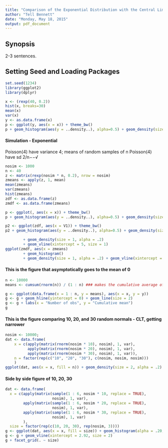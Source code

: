 ```yaml
---
title: "Comparison of the Exponential Distribution with the Central Limit Theorem"
author: "Tell Bennett"
date: "Monday, May 18, 2015"
output: pdf_document
---
```


Synopsis
--------

2-3 sentences.


Setting Seed and Loading Packages
-----------------------------------

```r
set.seed(1234)
library(ggplot2)
library(dplyr)
```



```r
x <- (rexp(40, 0.2))
hist(x, breaks=30)
mean(x)
var(x)
y <- as.data.frame(x)
p <- ggplot(y, aes(x = x)) + theme_bw()
p + geom_histogram(aes(y = ..density..), alpha=0.5) + geom_density(size = 0.5, alpha = 0.2) + geom_vline(xintercept = 5, size = 0.5) 
```

#### Simulation - Exponential

Poisson(4) have variance 4; means of random samples of n Poisson(4) have sd 2/n−−√

```r
nosim <- 1000
n <- 40
z <- matrix(rexp(nosim * n, 0.2), nrow = nosim)
zmeans <- apply(z, 1, mean)
mean(zmeans)
var(zmeans)
hist(zmeans)
zdf <- as.data.frame(z)
zmdf <- as.data.frame(zmeans)

p <- ggplot(, aes(x = x)) + theme_bw()
p + geom_histogram(aes(y = ..density..), alpha=0.5) + geom_density(size = 0.5, alpha = 0.2) + geom_vline(xintercept = 5, size = 0.5) 

p2 <- ggplot(zdf, aes(x = V1)) + theme_bw()
p2 + geom_histogram(aes(y = ..density..), alpha=0.5) + geom_density(size = 0.5, alpha = 0.2) + geom_vline(xintercept = 5, size = 0.5) 

        + geom_density(size = 1, alpha = .2) 
        + geom_vline(xintercept = 5, size = 1) 
ggplot(zmdf, aes(x = zmeans)
        + geom_histogram()
        + geom_density(size = 1, alpha = .2) + geom_vline(xintercept = 5, size = 1)
```



#### This is the figure that asymptotically goes to the mean of 0
```r
n <- 10000
means <- cumsum(rnorm(n)) / (1 : n) ### makes the cumulative average of n random normals

g <- ggplot(data.frame(x = 1 : n, y = means), aes(x = x, y = y)) 
g <- g + geom_hline(yintercept = 0) + geom_line(size = 2) 
g <- g + labs(x = "Number of obs", y = "Cumulative mean")
g
```


#### This is the figure comparing 10, 20, and 30 random normals - CLT, getting narrower
```r
nosim <- 10000; 
dat <- data.frame(
    x = c(apply(matrix(rnorm(nosim * 10), nosim), 1, var),
          apply(matrix(rnorm(nosim * 20), nosim), 1, var),
          apply(matrix(rnorm(nosim * 30), nosim), 1, var)),
    n = factor(rep(c("10", "20", "30"), c(nosim, nosim, nosim))) 
    )
ggplot(dat, aes(x = x, fill = n)) + geom_density(size = 2, alpha = .2) + geom_vline(xintercept = 1, size = 2) 
```


#### Side by side figure of 10, 20, 30
```r
dat <- data.frame(
  x = c(apply(matrix(sample(1 : 6, nosim * 10, replace = TRUE), 
                     nosim), 1, var),
        apply(matrix(sample(1 : 6, nosim * 20, replace = TRUE), 
                     nosim), 1, var),
        apply(matrix(sample(1 : 6, nosim * 30, replace = TRUE), 
                     nosim), 1, var)
        ),
  size = factor(rep(c(10, 20, 30), rep(nosim, 3))))
g <- ggplot(dat, aes(x = x, fill = size)) + geom_histogram(alpha = .20, binwidth=.3, colour = "black") 
g <- g + geom_vline(xintercept = 2.92, size = 2)
g + facet_grid(. ~ size)
```


